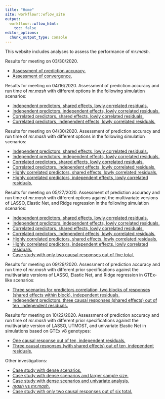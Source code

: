 ```yaml
---
title: "Home"
site: workflowr::wflow_site
output:
  workflowr::wflow_html:
    toc: false
editor_options:
  chunk_output_type: console
---
```


This website includes analyses to assess the performance of *mr.mash*.

Results for meeting on 03/30/2020.

+ [Assessment of prediction accuracy.](results_accuracy.html)
+ [Assessment of convergence.](results_convergence.html)

Results for meeting on 04/16/2020. Assessment of prediction accuracy and run time of *mr.mash* with different options in the following simulation scenarios:

+ [Independent predictors, shared effects, lowly correlated residuals.](results_indepX_lowcorrV_sharedB_OLD.html)
+ [Independent predictors, independent effects, lowly correlated residuals.](results_indepX_lowcorrV_indepB_OLD.html)
+ [Correlated predictors, shared effects, lowly correlated residuals.](results_corrX_lowcorrV_sharedB_OLD.html)
+ [Correlated predictors, independent effects, lowly correlated residuals.](results_corrX_lowcorrV_indepB_OLD.html)

Results for meeting on 04/30/2020. Assessment of prediction accuracy and run time of *mr.mash* with different options in the following simulation scenarios:

+ [Independent predictors, shared effects, lowly correlated residuals.](results_indepX_lowcorrV_sharedB.html)
+ [Independent predictors, independent effects, lowly correlated residuals.](results_indepX_lowcorrV_indepB.html)
+ [Correlated predictors, shared effects, lowly correlated residuals.](results_corrX_lowcorrV_sharedB.html)
+ [Correlated predictors, independent effects, lowly correlated residuals.](results_corrX_lowcorrV_indepB.html)
+ [Highly correlated predictors, shared effects, lowly correlated residuals.](results_highcorrX_lowcorrV_sharedB.html)
+ [Highly correlated predictors, independent effects, lowly correlated residuals.](results_highcorrX_lowcorrV_indepB.html)

Results for meeting on 05/27/2020. Assessment of prediction accuracy and run time of *mr.mash* with different options against the multivariate versions of LASSO, Elastic Net, and Ridge regression in the following simulation scenarios:

+ [Independent predictors, shared effects, lowly correlated residuals.](results_indepX_lowcorrV_sharedB_05_18_20.html)
+ [Independent predictors, independent effects, lowly correlated residuals.](results_indepX_lowcorrV_indepB_05_18_20.html)
+ [Correlated predictors, shared effects, lowly correlated residuals.](results_corrX_lowcorrV_sharedB_05_18_20.html)
+ [Correlated predictors, independent effects, lowly correlated residuals.](results_corrX_lowcorrV_indepB_05_18_20.html)
+ [Highly correlated predictors, shared effects, lowly correlated residuals.](results_highcorrX_lowcorrV_sharedB_05_18_20.html)
+ [Highly correlated predictors, independent effects, lowly correlated residuals.](results_highcorrX_lowcorrV_indepB_05_18_20.html)
+ [Case study with only two causal responses out of five total.](two_active_responses_issue.html)

Results for meeting on 09/29/2020. Assessment of prediction accuracy and run time of *mr.mash* with different prior specifications against the multivariate versions of LASSO, Elastic Net, and Ridge regression in GTEx-like scenarios:

+ [Three scenarios for predictors correlation, two blocks of responses (shared effects within block), independent residuals.](results_mvreg_all_genes_prior_allscenariosX_indepV_sharedB_2blocksr10.html)
+ [Independent predictors, three causal responses (shared effects) out of ten, independent residuals.](results_mvreg_all_genes_prior_allscenariosX_indepV_sharedB_3causalrespr10.html)

Results for meeting on 10/22/2020. Assessment of prediction accuracy and run time of *mr.mash* with different prior specifications against the multivariate version of LASSO, UTMOST, and univariate Elastic Net in simulations based on GTEx v8 genotypes:

+ [One causal response out of ten, independent residuals.](results_mvreg_all_genes_prior_GTExrealX_indepV_B_1causalrespr10.html)
+ [Three causal responses (with shared effects) out of ten, independent residuals.](results_mvreg_all_genes_prior_GTExrealX_indepV_sharedB_3causalrespr10.html)




Other investigations:

+ [Case study with dense scenarios.](dense_scenario_issue.html)
+ [Case study with dense scenarios and larger sample size.](dense_scenario_issue_larger_sample.html)
+ [Case study with dense scenarios and univariate analysis.](dense_scenario_issue_univariate.html)
+ [*mash* vs *mr.mash*.](mash_vs_mrmash.html)
+ [Case study with only two causal responses out of six total.](two_active_responses_issue_continued.html)
